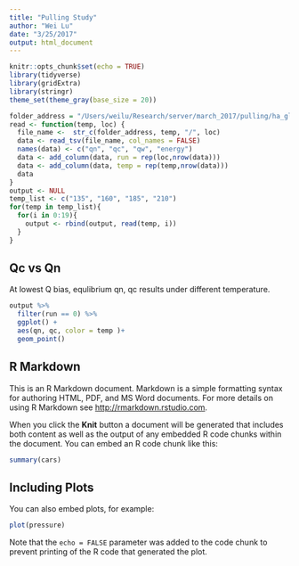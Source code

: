 ```yaml
---
title: "Pulling Study"
author: "Wei Lu"
date: "3/25/2017"
output: html_document
---
```


```r
knitr::opts_chunk$set(echo = TRUE)
library(tidyverse)
library(gridExtra)
library(stringr)
theme_set(theme_gray(base_size = 20))
```

```r
folder_address = "/Users/weilu/Research/server/march_2017/pulling/ha_glpg/analysis/data/"
read <- function(temp, loc) {
  file_name <-  str_c(folder_address, temp, "/", loc)
  data <- read_tsv(file_name, col_names = FALSE)
  names(data) <- c("qn", "qc", "qw", "energy")
  data <- add_column(data, run = rep(loc,nrow(data)))
  data <- add_column(data, temp = rep(temp,nrow(data)))
  data
}
output <- NULL
temp_list <- c("135", "160", "185", "210")
for(temp in temp_list){
  for(i in 0:19){
    output <- rbind(output, read(temp, i))
  } 
}
```

## Qc vs Qn
At lowest Q bias, equlibrium qn, qc results under different temperature. 
```r
output %>% 
  filter(run == 0) %>% 
  ggplot() +
  aes(qn, qc, color = temp )+
  geom_point()
```


## R Markdown

This is an R Markdown document. Markdown is a simple formatting syntax for authoring HTML, PDF, and MS Word documents. For more details on using R Markdown see <http://rmarkdown.rstudio.com>.

When you click the **Knit** button a document will be generated that includes both content as well as the output of any embedded R code chunks within the document. You can embed an R code chunk like this:

```r
summary(cars)
```

## Including Plots

You can also embed plots, for example:

```r
plot(pressure)
```

Note that the `echo = FALSE` parameter was added to the code chunk to prevent printing of the R code that generated the plot.
